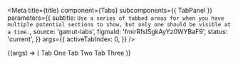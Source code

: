 
<Meta
  title={title}
  component={Tabs}
  subcomponents={{ TabPanel }}
  parameters={{
    subtitle: `Use a series of tabbed areas for when you have multiple potential sections
to show, but only one should be visible at a time.`,
    source: 'gamut-labs',
    figmaId: 'fmirRfslSgkAyYz0WYBaF9',
    status: 'current',
  }}
  args={{
    activeTabIndex: 0,
  }}
/>

<Canvas>
  <Story name="Tabs">
    {(args) => (
      <Tabs {...args}>
        <TabPanel title="Tab One">
          <Text>Tab One</Text>
        </TabPanel>
        <TabPanel title="Tab Two">
          <Text>Tab Two</Text>
        </TabPanel>
        <TabPanel title="Tab three">
          <Text>Tab Three</Text>
        </TabPanel>
      </Tabs>
    )}
  </Story>
</Canvas>

<PropsTable story="Tabs" />
